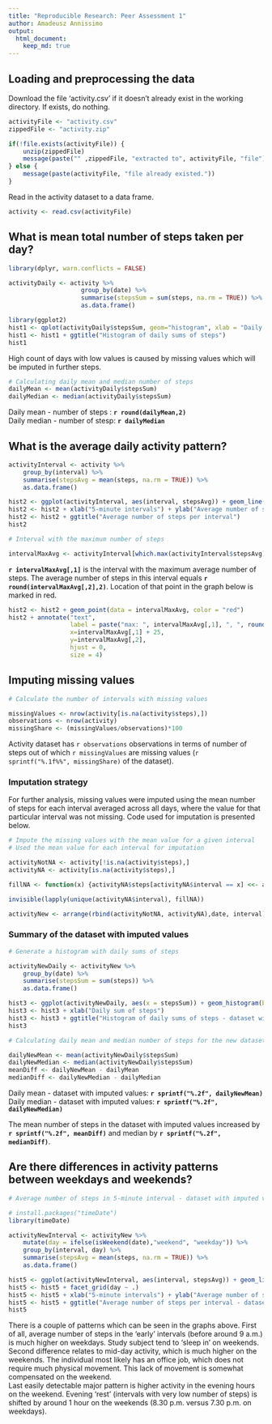 ```yaml
---
title: "Reproducible Research: Peer Assessment 1"
author: Amadeusz Annissimo
output: 
  html_document:
    keep_md: true
---
```



## Loading and preprocessing the data


Download the file 'activity.csv' if it doesn't already exist in the working directory. If exists, do nothing.
```r
activityFile <- "activity.csv"
zippedFile <- "activity.zip"

if(!file.exists(activityFile)) {
    unzip(zippedFile)
    message(paste("" ,zippedFile, "extracted to", activityFile, "file"))
} else {
    message(paste(activityFile, "file already existed."))   
}

```
Read in the activity dataset to a data frame.
```r
activity <- read.csv(activityFile)
```

## What is mean total number of steps taken per day?

```r
library(dplyr, warn.conflicts = FALSE)

activityDaily <- activity %>%
                    group_by(date) %>% 
                    summarise(stepsSum = sum(steps, na.rm = TRUE)) %>% 
                    as.data.frame()

library(ggplot2)
hist1 <- qplot(activityDaily$stepsSum, geom="histogram", xlab = "Daily sum of steps", binwidth=diff(range(activityDaily$stepsSum))/30) 
hist1 <- hist1 + ggtitle("Histogram of daily sums of steps")
hist1
```

High count of days with low values is caused by missing values which will be imputed in further steps.

```r

# Calculating daily mean and median number of steps
dailyMean <- mean(activityDaily$stepsSum)
dailyMedian <- median(activityDaily$stepsSum)
```

Daily mean - number of steps : **`r round(dailyMean,2)`**  
Daily median - number of stesp: **`r dailyMedian`**

## What is the average daily activity pattern?

```r

activityInterval <- activity %>%
    group_by(interval) %>% 
    summarise(stepsAvg = mean(steps, na.rm = TRUE)) %>% 
    as.data.frame()

hist2 <- ggplot(activityInterval, aes(interval, stepsAvg)) + geom_line() 
hist2 <- hist2 + xlab("5-minute intervals") + ylab("Average number of steps")
hist2 <- hist2 + ggtitle("Average number of steps per interval")
hist2

# Interval with the maximum number of steps

intervalMaxAvg <- activityInterval[which.max(activityInterval$stepsAvg),]

```
**`r intervalMaxAvg[,1]`** is the interval with the maximum average number of steps. The average number of steps in this interval equals **`r round(intervalMaxAvg[,2],2)`**. Location of that point in the graph below is marked in red.
```r

hist2 <- hist2 + geom_point(data = intervalMaxAvg, color = "red")
hist2 + annotate("text",
                 label = paste("max: ", intervalMaxAvg[,1], ", ", round(intervalMaxAvg[,2], digits = 2), sep = ""),
                 x=intervalMaxAvg[,1] + 25,
                 y=intervalMaxAvg[,2],
                 hjust = 0,
                 size = 4)
```

## Imputing missing values

```r

# Calculate the number of intervals with missing values

missingValues <- nrow(activity[is.na(activity$steps),])
observations <- nrow(activity)
missingShare <- (missingValues/observations)*100
```
Activity dataset has `r observations` observations in terms of number of steps out of which `r missingValues` are missing values (`r sprintf("%.1f%%", missingShare)` of the dataset).

### Imputation strategy

For further analysis, missing values were imputed using the mean number of steps for each interval averaged across all days, where the value for that particular interval was not missing. Code used for imputation is presented below.
```r

# Impute the missing values with the mean value for a given interval
# Used the mean value for each interval for imputation

activityNotNA <- activity[!is.na(activity$steps),]
activityNA <- activity[is.na(activity$steps),]

fillNA <- function(x) {activityNA$steps[activityNA$interval == x] <<- activityInterval$stepsAvg[activityInterval$interval == x]}

invisible(lapply(unique(activityNA$interval), fillNA))

activityNew <- arrange(rbind(activityNotNA, activityNA),date, interval)

```
### Summary of the dataset with imputed values
```r

# Generate a histogram with daily sums of steps

activityNewDaily <- activityNew %>%
    group_by(date) %>% 
    summarise(stepsSum = sum(steps)) %>% 
    as.data.frame()

hist3 <- ggplot(activityNewDaily, aes(x = stepsSum)) + geom_histogram(binwidth=diff(range(activityNewDaily$stepsSum))/30)
hist3 <- hist3 + xlab("Daily sum of steps") 
hist3 <- hist3 + ggtitle("Histogram of daily sums of steps - dataset with imputed values")
hist3

# Calculating daily mean and median number of steps for the new dataset

dailyNewMean <- mean(activityNewDaily$stepsSum)
dailyNewMedian <- median(activityNewDaily$stepsSum)
meanDiff <- dailyNewMean - dailyMean
medianDiff <- dailyNewMedian - dailyMedian
```

Daily mean - dataset with imputed values: **`r sprintf("%.2f", dailyNewMean)`**  
Daily median - dataset with imputed values: **`r sprintf("%.2f", dailyNewMedian)`**

The mean number of steps in the dataset with imputed values increased by **`r sprintf("%.2f", meanDiff)`** and median by **`r sprintf("%.2f", medianDiff)`**.

## Are there differences in activity patterns between weekdays and weekends?

```r

# Average number of steps in 5-minute interval - dataset with imputed values

# install.packages("timeDate")
library(timeDate)

activityNewInterval <- activityNew %>%
    mutate(day = ifelse(isWeekend(date),"weekend", "weekday")) %>%
    group_by(interval, day) %>% 
    summarise(stepsAvg = mean(steps, na.rm = TRUE)) %>% 
    as.data.frame()

hist5 <- ggplot(activityNewInterval, aes(interval, stepsAvg)) + geom_line()
hist5 <- hist5 + facet_grid(day ~ .)
hist5 <- hist5 + xlab("5-minute intervals") + ylab("Average number of steps")
hist5 <- hist5 + ggtitle("Average number of steps per interval - dataset with imputed values")
hist5

```

There is a couple of patterns which can be seen in the graphs above. First of all, average number of steps in the 'early' intervals (before around 9 a.m.) is much higher on weekdays. Study subject tend to 'sleep in' on weekends.  
Second difference relates to mid-day activity, which is much higher on the weekends. The individual most likely has an office job, which does not require much physical movement. This lack of movement is somewhat compensated on the weekend.  
Last easily detectable major pattern is higher activity in the evening hours on the weekend. Evening 'rest' (intervals with very low number of steps) is shifted by around 1 hour on the weekends (8.30 p.m. versus 7.30 p.m. on weekdays).
